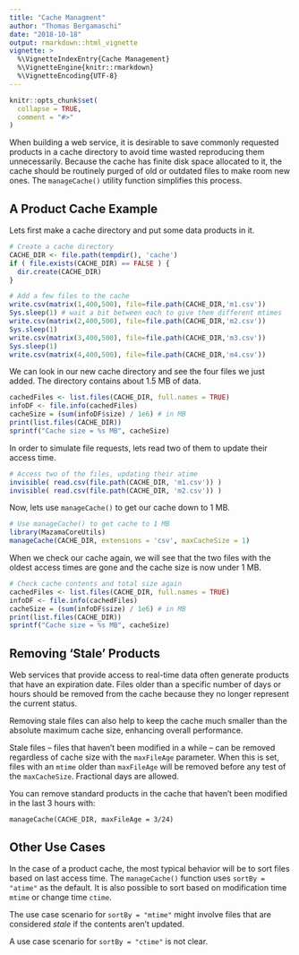 ```yaml
---
title: "Cache Managment"
author: "Thomas Bergamaschi"
date: "2018-10-18"
output: rmarkdown::html_vignette
vignette: >
  %\VignetteIndexEntry{Cache Management}
  %\VignetteEngine{knitr::rmarkdown}
  %\VignetteEncoding{UTF-8}
---
```


```r
knitr::opts_chunk$set(
  collapse = TRUE,
  comment = "#>"
)
```

When building a web service, it is desirable to save commonly requested products
in a cache directory to avoid time wasted reproducing them unnecessarily.
Because the cache has finite disk space allocated to it, the cache should be 
routinely purged of old or outdated files to make room new ones. The 
```manageCache()``` utility function simplifies this process.

## A Product Cache Example

Lets first make a cache directory and put some data products in it.

```r
# Create a cache directory
CACHE_DIR <- file.path(tempdir(), 'cache')
if ( file.exists(CACHE_DIR) == FALSE ) {
  dir.create(CACHE_DIR)
}

# Add a few files to the cache
write.csv(matrix(1,400,500), file=file.path(CACHE_DIR,'m1.csv'))
Sys.sleep(1) # wait a bit between each to give them different mtimes
write.csv(matrix(2,400,500), file=file.path(CACHE_DIR,'m2.csv'))
Sys.sleep(1)
write.csv(matrix(3,400,500), file=file.path(CACHE_DIR,'m3.csv'))
Sys.sleep(1)
write.csv(matrix(4,400,500), file=file.path(CACHE_DIR,'m4.csv'))
```

We can look in our new cache directory and see the four files we just added. 
The directory contains about 1.5 MB of data.

```r
cachedFiles <- list.files(CACHE_DIR, full.names = TRUE)
infoDF <- file.info(cachedFiles)
cacheSize = (sum(infoDF$size) / 1e6) # in MB
print(list.files(CACHE_DIR))
sprintf("Cache size = %s MB", cacheSize)
```

In order to simulate file requests, lets read two of them to update their access 
time.

```r
# Access two of the files, updating their atime
invisible( read.csv(file.path(CACHE_DIR, 'm1.csv')) )
invisible( read.csv(file.path(CACHE_DIR, 'm2.csv')) )
```

Now, lets use ```manageCache()``` to get our cache down to 1 MB.

```r
# Use manageCache() to get cache to 1 MB
library(MazamaCoreUtils)
manageCache(CACHE_DIR, extensions = 'csv', maxCacheSize = 1)
```

When we check our cache again, we will see that the two files with the oldest
access times are gone and the cache size is now under 1 MB.

```r
# Check cache contents and total size again
cachedFiles <- list.files(CACHE_DIR, full.names = TRUE)
infoDF <- file.info(cachedFiles)
cacheSize = (sum(infoDF$size) / 1e6) # in MB
print(list.files(CACHE_DIR))
sprintf("Cache size = %s MB", cacheSize)
```

## Removing 'Stale' Products

Web services that provide access to real-time data often generate products that
have an expiration date. Files older than a specific number of days or hours 
should be removed from the cache because they no longer represent the current
status.

Removing stale files can also help to keep the cache much smaller than the
absolute maximum cache size, enhancing overall performance.

Stale files -- files that haven't been modified in a while -- can be removed 
regardless of  cache size with the `maxFileAge` parameter. When this is set, 
files with an  `mtime` older than `maxFileAge` will  be removed before any test 
of the  `maxCacheSize`. Fractional days are allowed.

You can remove standard products in the cache that haven't been modified in the 
last 3 hours with:

```
manageCache(CACHE_DIR, maxFileAge = 3/24)
```

## Other Use Cases

In the case of a product cache, the most typical behavior will be to sort
files based on last access time. The `manageCache()` function uses
`sortBy = "atime"` as the default. It is also possible to sort based on 
modification time `mtime` or change time `ctime`.

The use case scenario for `sortBy = "mtime"` might involve files that are
considered *stale* if the contents aren't updated.

A use case scenario for `sortBy = "ctime"` is not clear.